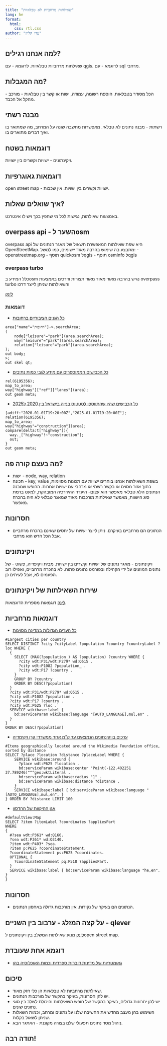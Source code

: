 ```yaml
---
title: "שאילתות מרחביות לא טבלאיות"
lang: he
format:
  html:
    css: rtl.css
author: "עדו קליין"
---
```


## למה אנחנו רגילים?
שאילתות מרחביות טבלאיות. 
לדוגמא - עם qgis. 
לדוגמא - עם sql מרחבי.

## מה המגבלות?
הכל מסודר בטבלאות. 
הוספת רשומה, עמודה, ישות או קשר בין טבלאות - מורכב - מהקל אל הכבד.


## מבנה רשתי
רשתות - מבנה נתונים לא טבלאי.
מאפשרות מחשבה שונה על המרחב, מה שמתואר בו ואיך דברים מתוארים בו. 

## דוגמאות בשטח
ויקינתונים - ישויות וקשרים בין ישויות.

## דוגמאות גאוגרפיות
open street map - ישויות וקשרים בין ישויות. אין שכבות. 

## איך שואלים שאלות?
באמצעות שאילתות, נגישות לכל מי שחפץ בכך ויש לו אינטרנט. 

## overpass api - השער לosm
overpass api היא שפת שאילתות המאפשרת תשאול של מאגר הנתונים של OpenStreetMap.
מתבצע בה שימוש בהרבה מאוד יישומים, כמו למשל:
- openstreetmap.org
- תוסף quickosm לqgis
- תוסף osminfo לqgis  

### overpass turbo
כלל המידע בosm נגיש בהרבה מאוד מאוד מאוד תצורות ודרכים באמצעות overpass turbo והשאילתות שניתן לייצר דרכו

[לינק](https://overpass-turbo.eu/)  

### דוגמאות
- [כל הגנים הציבוריים ברחובות](https://overpass-turbo.eu/s/2bNJ) 

```overpass-api
area["name"="רחובות"]->.searchArea;
(
    node["leisure"="park"](area.searchArea);
    way["leisure"="park"](area.searchArea);
    relation["leisure"="park"](area.searchArea);
);
out body;
>;
out skel qt;
```

- [כל הכבישים הממוספרים עם מידע לגבי כמות נתיבים](https://overpass-turbo.eu/s/2bNM)
```overpass-api
rel(6195356);
map_to_area;
way["highway"]["ref"]["lanes"](area);
out geom meta;
```
- [כל הכבישים שהיו שהתווספו לסטטוס בנייה בישראל בין 2020 ל2025](https://overpass-turbo.eu/s/2bNN)
```overpass-api
[adiff:"2020-01-01T19:20:00Z","2025-01-01T19:20:00Z"];
relation(6195356);
map_to_area;
way["highway"="construction"](area);
compare(delta:t["highway"]){
  way._["highway"!~"construction"];
  out;
}
out geom meta;
```
## מה בעצם קורה פה?
- ישות - node, way, relation
- תכונה - key, value
בשפת השאילתות אנחנו בוחרים ישויות עם תכונות מסוימות, בתוך אזור מסוים או בקשר רשתי או מרחבי עם ישויות אחרות. 
החופש שמבנה הנתונים הלא טבלאי מאפשר הוא עצום- היעדר ההיררכיה המובהקת, למעט ברמת סוג הישוות, מאפשר שאילתות מורכבות מאוד שמאגר טבלאי לא היה בהכרח מאפשר.

## חסרונות
- הנתונים הם מרחביים בעיקרם. ניתן לייצר ישויות של יחסים שאינם בהכרח מרחביים אבל הכל הדש הוא מרחבי. 

## ויקינתונים
ויקינתונים - מאגר נתונים של ישויות וקשרים בין ישויות.
מבית ויקיפדיה, פשוט - של נתונים המוזנים על ידי הקהילה ובפורמט נתונים פתוח. 
לא בהכרח מרחביים, ואפילו רוב הפעמים לא, אבל לעיתים כן. 

## שירות השאילתות של ויקינתונים
[לינק](https://query.wikidata.org/)
דוגמאות מספרית הדוגמאות. 


## דוגמאות מרחביות
- [כל הערים הגדולות במדינה מסוימת](https://query.wikidata.org/#%23Largest%20cities%20per%20country%0A%23Largest%20cities%20per%20country%0ASELECT%20DISTINCT%20%3Fcity%20%3FcityLabel%20%3Fpopulation%20%3Fcountry%20%3FcountryLabel%20%3Floc%20WHERE%20%7B%0A%20%20%7B%0A%20%20%20%20SELECT%20%28MAX%28%3Fpopulation_%29%20AS%20%3Fpopulation%29%20%3Fcountry%20WHERE%20%7B%0A%20%20%20%20%20%20%3Fcity%20wdt%3AP31%2Fwdt%3AP279%2a%20wd%3AQ515%20.%0A%20%20%20%20%20%20%3Fcity%20wdt%3AP1082%20%3Fpopulation_%20.%0A%20%20%20%20%20%20%3Fcity%20wdt%3AP17%20%3Fcountry%20.%0A%20%20%20%20%7D%0A%20%20%20%20GROUP%20BY%20%3Fcountry%0A%20%20%20%20ORDER%20BY%20DESC%28%3Fpopulation%29%0A%20%20%7D%0A%20%20%3Fcity%20wdt%3AP31%2Fwdt%3AP279%2a%20wd%3AQ515%20.%0A%20%20%3Fcity%20wdt%3AP1082%20%3Fpopulation%20.%0A%20%20%3Fcity%20wdt%3AP17%20%3Fcountry%20.%0A%20%20%3Fcity%20wdt%3AP625%20%3Floc%20.%0A%20%20SERVICE%20wikibase%3Alabel%20%7B%0A%20%20%20%20bd%3AserviceParam%20wikibase%3Alanguage%20%22%5BAUTO_LANGUAGE%5D%2Cmul%2Cen%22%20.%0A%20%20%7D%0A%7D%0AORDER%20BY%20DESC%28%3Fpopulation%29)    


```spar-ql
#Largest cities per country
SELECT DISTINCT ?city ?cityLabel ?population ?country ?countryLabel ?loc WHERE {
  {
    SELECT (MAX(?population_) AS ?population) ?country WHERE {
      ?city wdt:P31/wdt:P279* wd:Q515 .
      ?city wdt:P1082 ?population_ .
      ?city wdt:P17 ?country .
    }
    GROUP BY ?country
    ORDER BY DESC(?population)
  }
  ?city wdt:P31/wdt:P279* wd:Q515 .
  ?city wdt:P1082 ?population .
  ?city wdt:P17 ?country .
  ?city wdt:P625 ?loc .
  SERVICE wikibase:label {
    bd:serviceParam wikibase:language "[AUTO_LANGUAGE],mul,en" .
  }
}
ORDER BY DESC(?population)
```


- [ערכים בויקינתונים הנמצאים עד ק"מ אחד ממשרדי קרן ויקימדיה](https://query.wikidata.org/#%23Items%20geographically%20located%20around%20the%20Wikimedia%20Foundation%20office%2C%20sorted%20by%20distance%0ASELECT%20%3Fplace%20%3Flocation%20%3Fdistance%20%3FplaceLabel%20WHERE%20%7B%0A%20%20%20%20SERVICE%20wikibase%3Aaround%20%7B%0A%20%20%20%20%20%20%3Fplace%20wdt%3AP625%20%3Flocation%20.%0A%20%20%20%20%20%20bd%3AserviceParam%20wikibase%3Acenter%20%22Point%28-122.402251%2037.789246%29%22%5E%5Egeo%3AwktLiteral%20.%0A%20%20%20%20%20%20bd%3AserviceParam%20wikibase%3Aradius%20%221%22%20.%0A%20%20%20%20%20%20bd%3AserviceParam%20wikibase%3Adistance%20%3Fdistance%20.%0A%20%20%20%20%7D%0A%20%20%20%20SERVICE%20wikibase%3Alabel%20%7B%20bd%3AserviceParam%20wikibase%3Alanguage%20%22%5BAUTO_LANGUAGE%5D%2Cmul%2Cen%22.%20%7D%0A%7D%20ORDER%20BY%20%3Fdistance%20LIMIT%20100)
```spar-ql
#Items geographically located around the Wikimedia Foundation office, sorted by distance
SELECT ?place ?location ?distance ?placeLabel WHERE {
    SERVICE wikibase:around {
      ?place wdt:P625 ?location .
      bd:serviceParam wikibase:center "Point(-122.402251 37.789246)"^^geo:wktLiteral .
      bd:serviceParam wikibase:radius "1" .
      bd:serviceParam wikibase:distance ?distance .
    }
    SERVICE wikibase:label { bd:serviceParam wikibase:language "[AUTO_LANGUAGE],mul,en". }
} ORDER BY ?distance LIMIT 100
```

- [אגן ההיקוות של ההדסון](https://query.wikidata.org/index.html#%23defaultView%3AMap%0ASELECT%20%3Fitem%20%3FitemLabel%20%3Fcoordinates%20%3FappliesPart%0AWHERE%0A%7B%0A%20%20%23%3Fsea%20wdt%3AP361%2a%20wd%3AQ166.%0A%20%20%3Fsea%20wdt%3AP361%2a%20wd%3AQ3140.%0A%20%20%3Fitem%20wdt%3AP403%2a%20%3Fsea.%20%0A%20%20%3Fitem%20p%3AP625%20%3FcoordinateStatement.%0A%20%20%3FcoordinateStatement%20ps%3AP625%20%3Fcoordinates.%20%0A%20%20OPTIONAL%20%7B%20%0A%20%20%20%20%3FcoordinateStatement%20pq%3AP518%20%3FappliesPart.%20%0A%20%20%7D%0A%20%20SERVICE%20wikibase%3Alabel%20%7B%20bd%3AserviceParam%20wikibase%3Alanguage%20%22he%2Cen%22.%20%7D%0A%7D%0A)
```spar-ql
#defaultView:Map
SELECT ?item ?itemLabel ?coordinates ?appliesPart
WHERE
{
  #?sea wdt:P361* wd:Q166.
  ?sea wdt:P361* wd:Q3140.
  ?item wdt:P403* ?sea. 
  ?item p:P625 ?coordinateStatement.
  ?coordinateStatement ps:P625 ?coordinates. 
  OPTIONAL { 
    ?coordinateStatement pq:P518 ?appliesPart. 
  }
  SERVICE wikibase:label { bd:serviceParam wikibase:language "he,en". }
}
```


## חסרונות
- הנתונים הם בעיקר של נקודות. אין מורכבות גדולה באחסון הנתונים. 


## על קצה המזלג - ערבוב בין השניים - qlever
[לינק](https://qlever.informatik.uni-freiburg.de/demo.html)
מנוע שאילתות המשלב בין ויקינתונים לopen street map.



## דוגמא אחת שעובדת

- [גאומטריות של מדינות דוברות ספרדית וכמות האוכלוסיה בהן](https://qlever.cs.uni-freiburg.de/osm-planet/GZhkck)


## סיכום
- שאילתות מרחביות לא טבלאיות הן כלי חזק מאוד.
- יש להן חסרונות, בעיקר בהקשר של מורכבות הנתונים.
- יש להן יתרונות גדולים, בעיקר בהקשר של חופש השאילתות והיכולת לשלב בין סוגי נתונים שונים.
- השימוש בהן מעצב מחדש את החשיבה שלנו על נתונים ומרחב, וכמות השאלות שניתן לשאול בקלות. 
- ניהול מסד נתונים תפעולי שלם בצורה מקוננת - האתגר הבא. 

## תודה רבה!